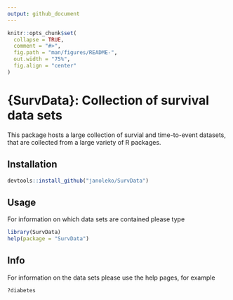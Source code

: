 ```yaml
---
output: github_document
---
```


```r
knitr::opts_chunk$set(
  collapse = TRUE,
  comment = "#>",
  fig.path = "man/figures/README-",
  out.width = "75%",
  fig.align = "center"
)
```

# {SurvData}: Collection of survival data sets

This package hosts a large collection of survial and time-to-event datasets, that are collected from a large variety of R packages.

## Installation

```r
devtools::install_github("janoleko/SurvData")
```

## Usage

For information on which data sets are contained please type

```r
library(SurvData)
help(package = "SurvData")
```

## Info

For information on the data sets please use the help pages, for example

```r
?diabetes
```

